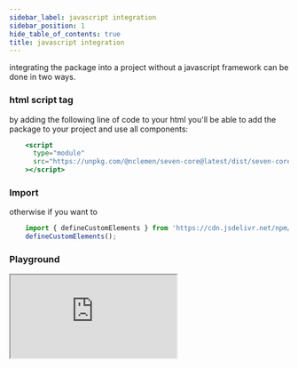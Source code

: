 ```yaml
---
sidebar_label: javascript integration
sidebar_position: 1
hide_table_of_contents: true
title: javascript integration
---
```


integrating the package into a project without a javascript framework can be done in two ways.


<h3>html script tag</h3>
<p>
by adding the following line of code to your html you'll be able to add the package to your project and use all components:
</p>

```jsx title="/index.html"
    <script
      type="module"
      src="https://unpkg.com/@nclemen/seven-core@latest/dist/seven-core/seven-core.esm.js"
    ></script>
```

<h3>Import</h3>
<p>
    otherwise if you want to
</p>

```js title="/index.html"
    import { defineCustomElements } from 'https://cdn.jsdelivr.net/npm/@nclemen/seven-core/loader/index.es2017.mjs';
    defineCustomElements();
```

<h3>Playground</h3>

<iframe src="https://codesandbox.io/embed/wizardly-noyce-zuob1d?fontsize=14&hidenavigation=1&theme=dark"
        style={{
            width:"100%", height:"800px", border:"0", "border-radius": "4px", overflow:"hidden",
        }}
        title="wizardly-noyce-zuob1d"
        allow="accelerometer; ambient-light-sensor; camera; encrypted-media; geolocation; gyroscope; hid; microphone; midi; payment; usb; vr; xr-spatial-tracking"
        sandbox="allow-forms allow-modals allow-popups allow-presentation allow-same-origin allow-scripts"
></iframe>